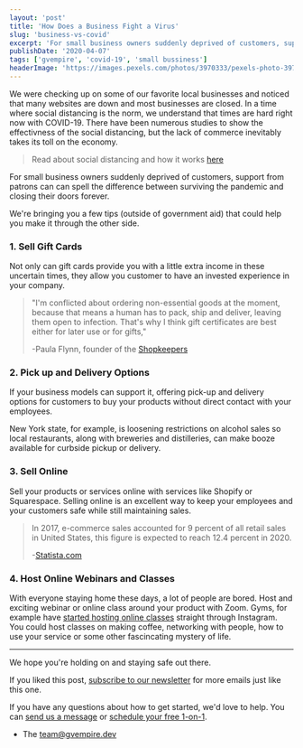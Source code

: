 ```yaml
---
layout: 'post'
title: 'How Does a Business Fight a Virus'
slug: 'business-vs-covid'
excerpt: 'For small business owners suddenly deprived of customers, support from patrons can can spell the difference between surviving the pandemic and closing their doors forever.'
publishDate: '2020-04-07'
tags: ['gvempire', 'covid-19', 'small bussiness']
headerImage: 'https://images.pexels.com/photos/3970333/pexels-photo-3970333.jpeg?auto=compress&cs=tinysrgb&dpr=2&h=750&w=1260'
---
```


We were checking up on some of our favorite local businesses and noticed that many websites are down and most businesses are closed.
In a time where social distancing is the norm, we understand that times are hard right now with COVID-19.
There have been numerous studies to show the effectivness of the social distancing,
but the lack of commerce inevitably takes its toll on the economy.

> Read about social distancing and how it works [here](https://www.hopkinsmedicine.org/health/conditions-and-diseases/coronavirus/coronavirus-social-distancing-and-self-quarantine)

For small business owners suddenly deprived of customers,
support from patrons can can spell the difference between surviving the
pandemic and closing their doors forever.

We're bringing you a few tips (outside of government aid) that could
help you make it through the other side.

### 1. Sell Gift Cards

Not only can gift cards provide you with a little extra income in these
uncertain times, they allow you customer to have an invested experience
in your company.

> "I'm conflicted about ordering non-essential goods at the moment,
> because that means a human has to pack, ship and deliver, leaving them
> open to infection. That's why I think gift certificates are best
> either for later use or for gifts,"
>
> -Paula Flynn, founder of the [Shopkeepers](https://theshopkeepers.com)

### 2. Pick up and Delivery Options

If your business models can support it, offering pick-up and delivery
options for customers to buy your products without direct contact with
your employees.

New York state, for example, is loosening restrictions on alcohol sales
so local restaurants, along with breweries and distilleries, can make
booze available for curbside pickup or delivery.

### 3. Sell Online

Sell your products or services online with services like Shopify or
Squarespace. Selling online is an excellent way to keep your employees
and your customers safe while still maintaining sales.

> In 2017, e-commerce sales accounted for 9 percent of all retail sales
> in United States, this figure is expected to reach 12.4 percent in 2020.
>
> -[Statista.com](https://www.statista.com/statistics/379112/e-commerce-share-of-retail-sales-in-us/)

### 4. Host Online Webinars and Classes

With everyone staying home these days, a lot of people are bored. Host
and exciting webinar or online class around your product with Zoom.
Gyms, for example have
[started hosting online classes](https://www.usatoday.com/story/life/health-wellness/2020/03/25/coronavirus-10-free-instagram-live-workouts-you-can-join/2910274001/)
straight through Instagram. You could host classes on making coffee,
networking with people, how to use your service or some other
fascincating mystery of life.

---

We hope you're holding on and staying safe out there.

If you liked this post,
[subscribe to our newsletter](https://tinyletter.com/gvempire)
for more emails just like this one.

If you have any questions about how to get started, we'd love to help.
You can [send us a message](/contact) or
[schedule your free 1-on-1](https://calendly.com/gvempire/discover).

- The [team@gvempire.dev](mailto:team@gvempire.dev)
